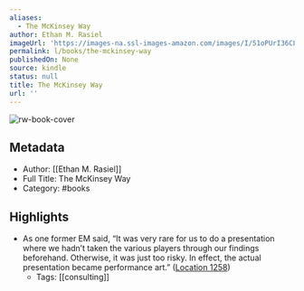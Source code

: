 ```yaml
---
aliases:
  - The McKinsey Way
author: Ethan M. Rasiel
imageUrl: 'https://images-na.ssl-images-amazon.com/images/I/51oPUrI36CL._SL200_.jpg'
permalink: l/books/the-mckinsey-way
publishedOn: None
source: kindle
status: null
title: The McKinsey Way
url: ''
---
```

![rw-book-cover](https://images-na.ssl-images-amazon.com/images/I/51oPUrI36CL._SL200_.jpg)

## Metadata

- Author: [[Ethan M. Rasiel]]
- Full Title: The McKinsey Way
- Category: #books

## Highlights

- As one former EM said, “It was very rare for us to do a presentation where we hadn’t taken the various players through our findings beforehand. Otherwise, it was just too risky. In effect, the actual presentation became performance art.” ([Location 1258](https://readwise.io/to_kindle?action=open&asin=B000FA5KX2&location=1258))
    - Tags: [[consulting]]
